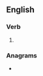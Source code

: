 ==English==

===Verb===
{{head|en|present participle}}

# {{present participle of|miscreate|lang=en|nocat=1}}

===Anagrams===
* {{anagrams|en|a=acegiimnrst|Germanicist|Germanistic|gastrinemic}}
